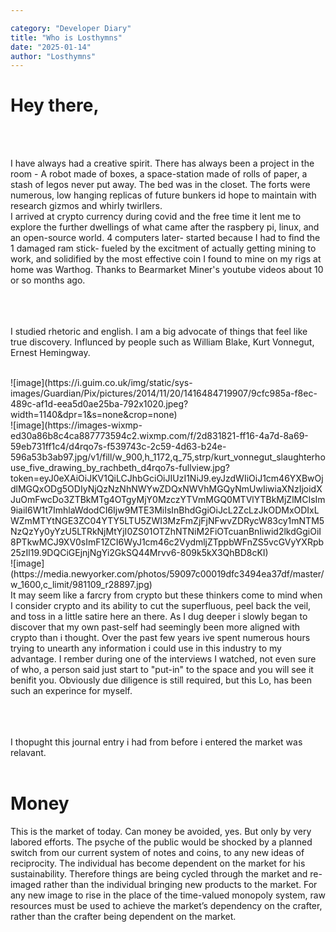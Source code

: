 ```yaml
---

category: "Developer Diary"
title: "Who is Losthymns"
date: "2025-01-14"
author: "Losthymns"
---
```



<h1>Hey there,</h1>
<br/><br/>  



I have always had a creative spirit. There has always been a project in the room - A robot made of boxes, a space-station made of rolls of paper, a stash of legos never put away. The bed was in the closet. The forts were numerous, low hanging replicas of future bunkers id hope to maintain with research gizmos and whirly twirllers.  
I arrived at crypto currency during covid and the free time it lent me to explore the further dwellings of what came after the raspbery pi, linux, and an open-source world. 4 computers later- started because I had to find the 1 damaged ram stick- fueled by the excitment of actually getting mining to work, and solidified by the most effective coin I found to mine on my rigs at home was Warthog. Thanks to Bearmarket Miner's youtube videos about 10 or so months ago.



<br/><br/>  
I studied rhetoric and english. I am a big advocate of things that feel like true discovery. Influnced by people such as 
William Blake, Kurt Vonnegut, Ernest Hemingway.
<br/><br/>  
<div class='flex authors'>
<div class='AncientDays'>![image](https://i.guim.co.uk/img/static/sys-images/Guardian/Pix/pictures/2014/11/20/1416484719907/9cfc985a-f8ec-489c-af1d-eea5d0ae25ba-792x1020.jpeg?width=1140&dpr=1&s=none&crop=none)</div>


<div class='AncientDays'>![image](https://images-wixmp-ed30a86b8c4ca887773594c2.wixmp.com/f/2d831821-ff16-4a7d-8a69-59eb731ff1c4/d4rqo7s-f539743c-2c59-4d63-b24e-596a53b3ab97.jpg/v1/fill/w_900,h_1172,q_75,strp/kurt_vonnegut_slaughterhouse_five_drawing_by_rachbeth_d4rqo7s-fullview.jpg?token=eyJ0eXAiOiJKV1QiLCJhbGciOiJIUzI1NiJ9.eyJzdWIiOiJ1cm46YXBwOjdlMGQxODg5ODIyNjQzNzNhNWYwZDQxNWVhMGQyNmUwIiwiaXNzIjoidXJuOmFwcDo3ZTBkMTg4OTgyMjY0MzczYTVmMGQ0MTVlYTBkMjZlMCIsIm9iaiI6W1t7ImhlaWdodCI6Ijw9MTE3MiIsInBhdGgiOiJcL2ZcLzJkODMxODIxLWZmMTYtNGE3ZC04YTY5LTU5ZWI3MzFmZjFjNFwvZDRycW83cy1mNTM5NzQzYy0yYzU5LTRkNjMtYjI0ZS01OTZhNTNiM2FiOTcuanBnIiwid2lkdGgiOiI8PTkwMCJ9XV0sImF1ZCI6WyJ1cm46c2VydmljZTppbWFnZS5vcGVyYXRpb25zIl19.9DQCiGEjnjNgYi2GkSQ44Mrvv6-809k5kX3QhBD8cKI)</div>


<div class='AncientDays'>![image](https://media.newyorker.com/photos/59097c00019dfc3494ea37df/master/w_1600,c_limit/981109_r28897.jpg)</div> 
</div>
It may seem like a farcry from crypto but these thinkers come to mind when I consider crypto and its ability to cut the superfluous, peel back the veil, and toss in a little satire here an there. As I dug deeper i slowly began to discover that my own past-self had seemingly been more aligned with crypto than i thought. Over the past few years ive spent numerous hours trying to unearth any information i could use in this industry to my advantage. I rember during one of the interviews I watched, not even sure of who, a person said just start to "put-in" to the space and you will see it benifit you. Obviously due diligence is still required, but this Lo, has been such an experince for myself.
 
 
 <br/><br/>     
I thopught this journal entry i had from before i entered the market was relavant.
<br/><br/>     
<h1>Money</h1>    

This is the market of today. Can money be avoided, yes. But only by very labored efforts. The psyche of the public would be shocked by a planned switch from our current system of notes and coins, to any new ideas of reciprocity. The individual has become dependent on the market for his sustainability. Therefore things are being cycled through the market and re-imaged rather than the individual bringing new products to the market. For any new image to rise in the place of the time-valued monopoly system, raw resources must be used to achieve the market’s dependency on the crafter, rather than the crafter being dependent on the market.